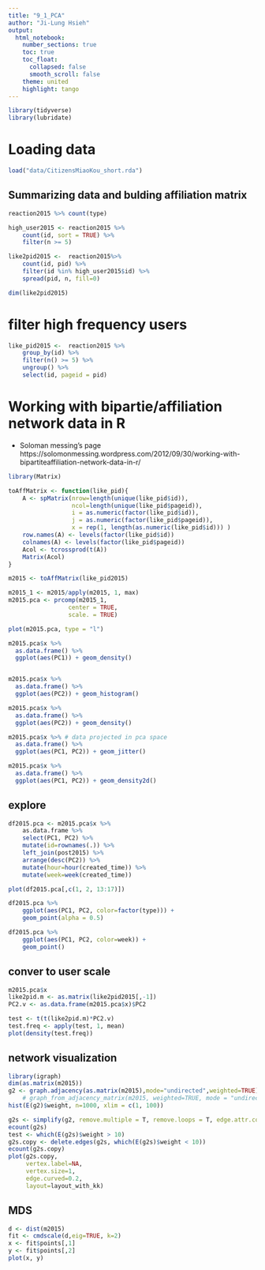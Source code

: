 ```yaml
---
title: "9_1_PCA"
author: "Ji-Lung Hsieh"
output:
  html_notebook:
    number_sections: true
    toc: true
    toc_float:
      collapsed: false
      smooth_scroll: false
    theme: united
    highlight: tango
---
```


```r
library(tidyverse)
library(lubridate)

```


# Loading data
```r
load("data/CitizensMiaoKou_short.rda")
```


## Summarizing data and bulding affiliation matrix

```r
reaction2015 %>% count(type)

high_user2015 <- reaction2015 %>%
	count(id, sort = TRUE) %>%
	filter(n >= 5)

like2pid2015 <-  reaction2015%>%
	count(id, pid) %>%
	filter(id %in% high_user2015$id) %>%
	spread(pid, n, fill=0)

dim(like2pid2015)
```


# filter high frequency users
```r
like_pid2015 <-  reaction2015 %>%
    group_by(id) %>%
    filter(n() >= 5) %>%
    ungroup() %>%
    select(id, pageid = pid)
```


# Working with bipartie/affiliation network data in R
* Soloman messing's page https://solomonmessing.wordpress.com/2012/09/30/working-with-bipartiteaffiliation-network-data-in-r/

```r
library(Matrix)

toAffMatrix <- function(like_pid){
	A <- spMatrix(nrow=length(unique(like_pid$id)),
				  ncol=length(unique(like_pid$pageid)),
				  i = as.numeric(factor(like_pid$id)),
				  j = as.numeric(factor(like_pid$pageid)),
				  x = rep(1, length(as.numeric(like_pid$id))) )
	row.names(A) <- levels(factor(like_pid$id))
	colnames(A) <- levels(factor(like_pid$pageid))
	Acol <- tcrossprod(t(A))
	Matrix(Acol)	
}

m2015 <- toAffMatrix(like_pid2015)
```

```r
m2015_1 <- m2015/apply(m2015, 1, max)
m2015.pca <- prcomp(m2015_1,
                 center = TRUE,
                 scale. = TRUE)

plot(m2015.pca, type = "l")
```



```r
m2015.pca$x %>%
  as.data.frame() %>%
  ggplot(aes(PC1)) + geom_density()


m2015.pca$x %>%
  as.data.frame() %>%
  ggplot(aes(PC2)) + geom_histogram()

m2015.pca$x %>%
  as.data.frame() %>%
  ggplot(aes(PC2)) + geom_density()

m2015.pca$x %>% # data projected in pca space
  as.data.frame() %>%
  ggplot(aes(PC1, PC2)) + geom_jitter()

m2015.pca$x %>%
  as.data.frame() %>%
  ggplot(aes(PC1, PC2)) + geom_density2d()

```

## explore
```r
df2015.pca <- m2015.pca$x %>%
	as.data.frame %>%
	select(PC1, PC2) %>%
	mutate(id=rownames(.)) %>%
	left_join(post2015) %>%
	arrange(desc(PC2)) %>%
	mutate(hour=hour(created_time)) %>%
	mutate(week=week(created_time))

plot(df2015.pca[,c(1, 2, 13:17)])

df2015.pca %>%
	ggplot(aes(PC1, PC2, color=factor(type))) + 
	geom_point(alpha = 0.5)

df2015.pca %>%
	ggplot(aes(PC1, PC2, color=week)) +
	geom_point()
```




## conver to user scale
```r
m2015.pca$x
like2pid.m <- as.matrix(like2pid2015[,-1])
PC2.v <- as.data.frame(m2015.pca$x)$PC2

test <- t(t(like2pid.m)*PC2.v)
test.freq <- apply(test, 1, mean)
plot(density(test.freq))
```


## network visualization
```r
library(igraph)
dim(as.matrix(m2015))
g2 <- graph.adjacency(as.matrix(m2015),mode="undirected",weighted=TRUE)
	# graph_from_adjacency_matrix(m2015, weighted=TRUE, mode = "undirected")
hist(E(g2)$weight, n=1000, xlim = c(1, 100))

g2s <- simplify(g2, remove.multiple = T, remove.loops = T, edge.attr.comb=c(weight="sum", type="ignore") )
ecount(g2s)
test <- which(E(g2s)$weight > 10)
g2s.copy <- delete.edges(g2s, which(E(g2s)$weight < 10))
ecount(g2s.copy)
plot(g2s.copy, 
	 vertex.label=NA, 
	 vertex.size=1,
	 edge.curved=0.2,
	 layout=layout_with_kk)

```

## MDS
```r
d <- dist(m2015)
fit <- cmdscale(d,eig=TRUE, k=2)
x <- fit$points[,1]
y <- fit$points[,2]
plot(x, y)
```



